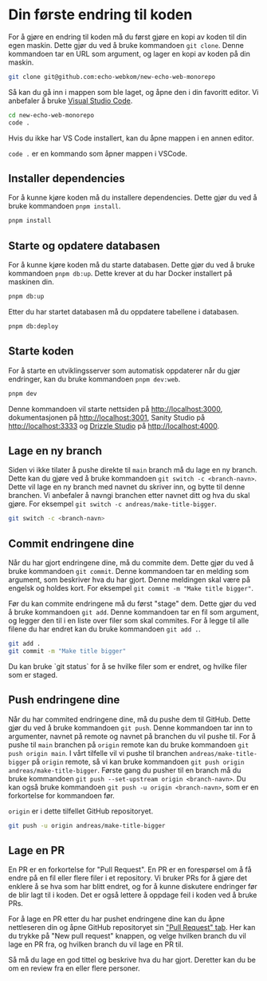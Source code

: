
# Din første endring til koden

For å gjøre en endring til koden må du først gjøre en kopi av koden til din egen maskin. Dette gjør du ved å bruke kommandoen `git clone`. Denne kommandoen tar en URL som argument, og lager en kopi av koden på din maskin.

```sh filename="Terminal"
git clone git@github.com:echo-webkom/new-echo-web-monorepo
```

Så kan du gå inn i mappen som ble laget, og åpne den i din favoritt editor. Vi anbefaler å bruke [Visual Studio Code](https://code.visualstudio.com/).

```sh filename="Terminal"
cd new-echo-web-monorepo
code .
```

Hvis du ikke har VS Code installert, kan du åpne mappen i en annen editor.

<Callout>`code .` er en kommando som åpner mappen i VSCode.</Callout>

## Installer dependencies

For å kunne kjøre koden må du installere dependencies. Dette gjør du ved å bruke kommandoen `pnpm install`.

```sh filename="Terminal"
pnpm install
```

## Starte og opdatere databasen

For å kunne kjøre koden må du starte databasen. Dette gjør du ved å bruke kommandoen `pnpm db:up`. Dette krever at du har Docker installert på maskinen din.

```sh filename="Terminal"
pnpm db:up
```

Etter du har startet databasen må du oppdatere tabellene i databasen.

```sh filename="Terminal"
pnpm db:deploy
```

## Starte koden

For å starte en utviklingsserver som automatisk oppdaterer når du gjør endringer, kan du bruke kommandoen `pnpm dev:web`.

```sh filename="Terminal"
pnpm dev
```

Denne kommandoen vil starte nettsiden på [http://localhost:3000](http://localhost:3000), dokumentasjonen på [http://localhost:3001](http://localhost:3001), Sanity Studio på [http://localhost:3333](http://localhost:3333) og [Drizzle Studio](https://orm.drizzle.team/drizzle-studio/overview) på [http://localhost:4000](http://localhost:4000).

## Lage en ny branch

Siden vi ikke tilater å pushe direkte til `main` branch må du lage en ny branch. Dette kan du gjøre ved å bruke kommandoen `git switch -c <branch-navn>`. Dette vil lage en ny branch med navnet du skriver inn, og bytte til denne branchen. Vi anbefaler å navngi branchen etter navnet ditt og hva du skal gjøre. For eksempel `git switch -c andreas/make-title-bigger`.

```sh filename="Terminal"
git switch -c <branch-navn>
```

## Commit endringene dine

Når du har gjort endringene dine, må du commite dem. Dette gjør du ved å bruke kommandoen `git commit`. Denne kommandoen tar en melding som argument, som beskriver hva du har gjort. Denne meldingen skal være på engelsk og holdes kort. For eksempel `git commit -m "Make title bigger"`.

Før du kan commite endringene må du først "stage" dem. Dette gjør du ved å bruke kommandoen `git add`. Denne kommandoen tar en fil som argument, og legger den til i en liste over filer som skal commites. For å legge til alle filene du har endret kan du bruke kommandoen `git add .`.

```sh filename="Terminal"
git add .
git commit -m "Make title bigger"
```

<Callout>
  Du kan bruke `git status` for å se hvilke filer som er endret, og hvilke filer som er staged.
</Callout>

## Push endringene dine

Når du har commited endringene dine, må du pushe dem til GitHub. Dette gjør du ved å bruke kommandoen `git push`. Denne kommandoen tar inn to argumenter, navnet på remote og navnet på branchen du vil pushe til. For å pushe til `main` branchen på `origin` remote kan du bruke kommandoen `git push origin main`. I vårt tilfelle vil vi pushe til branchen `andreas/make-title-bigger` på `origin` remote, så vi kan bruke kommandoen `git push origin andreas/make-title-bigger`. Første gang du pusher til en branch må du bruke kommandoen `git push --set-upstream origin <branch-navn>`. Du kan også bruke kommandoen `git push -u origin <branch-navn>`, som er en forkortelse for kommandoen før.

<Callout>`origin` er i dette tilfellet GitHub repositoryet.</Callout>

```sh filename="Terminal"
git push -u origin andreas/make-title-bigger
```

## Lage en PR

En PR er en forkortelse for "Pull Request". En PR er en forespørsel om å få endre på en fil eller flere filer i et repository. Vi bruker PRs for å gjøre det enklere å se hva som har blitt endret, og for å kunne diskutere endringer før de blir lagt til i koden. Det er også lettere å oppdage feil i koden ved å bruke PRs.

For å lage en PR etter du har pushet endringene dine kan du åpne nettleseren din og åpne GitHub repositoryet sin ["Pull Request" tab](https://github.com/echo-webkom/new-echo-web-monorepo/pulls). Her kan du trykke på "New pull request" knappen, og velge hvilken branch du vil lage en PR fra, og hvilken branch du vil lage en PR til.

Så må du lage en god tittel og beskrive hva du har gjort. Deretter kan du be om en review fra en eller flere personer.
